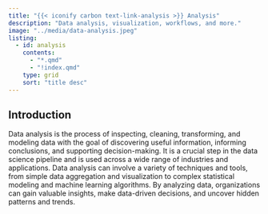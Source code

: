 ```yaml
---
title: "{{< iconify carbon text-link-analysis >}} Analysis"
description: "Data analysis, visualization, workflows, and more."
image: "../media/data-analysis.jpeg"
listing:
  - id: analysis
    contents:
      - "*.qmd"
      - "!index.qmd"
    type: grid
    sort: "title desc"
---
```


## Introduction

Data analysis is the process of inspecting, cleaning, transforming, and modeling data with the goal of discovering useful information, informing conclusions, and supporting decision-making. It is a crucial step in the data science pipeline and is used across a wide range of industries and applications. Data analysis can involve a variety of techniques and tools, from simple data aggregation and visualization to complex statistical modeling and machine learning algorithms. By analyzing data, organizations can gain valuable insights, make data-driven decisions, and uncover hidden patterns and trends.

::: {#analysis}
:::